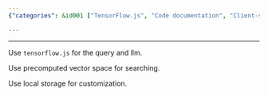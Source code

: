 ```yaml
---
{"categories": &id001 ["TensorFlow.js", "Code documentation", "Client-side compute resources", "Precomputed vector spaces", "Searching", "Local storage", "Customization"], "category": "TensorFlow.js", "date": "2023-12-01 11:26:49", "description": "This article discusses the utilization of TensorFlow.js for code documentation and client-side computations, leveraging precomputed vector spaces for search functionality, and employing local storage for customization purposes.", "tags": *id001, "title": "Document Your Code With Ai, And Use Client-Side Compute Resources"}

---
```


------

Use `tensorflow.js` for the query and llm.

Use precomputed vector space for searching.

Use local storage for customization.

